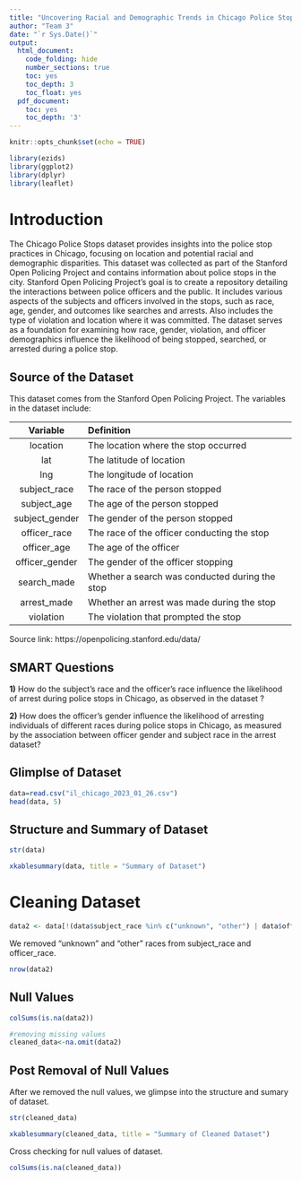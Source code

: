 ```yaml
---
title: "Uncovering Racial and Demographic Trends in Chicago Police Stops: An Exploratory Analysis"
author: "Team 3"
date: "`r Sys.Date()`"
output:
  html_document:
    code_folding: hide
    number_sections: true
    toc: yes
    toc_depth: 3
    toc_float: yes
  pdf_document:
    toc: yes
    toc_depth: '3'
---
```


```r
knitr::opts_chunk$set(echo = TRUE)
```

```r
library(ezids)
library(ggplot2)
library(dplyr)
library(leaflet)
```

# Introduction 

The Chicago Police Stops dataset provides insights into the police stop practices in Chicago, focusing on location and potential racial and demographic disparities. This dataset was collected as part of the Stanford Open Policing Project and contains information about police stops in the city. Stanford Open Policing Project's goal is to create a repository detailing the interactions between police officers and the public. It includes various aspects of the subjects and officers involved in the stops, such as race, age, gender, and outcomes like searches and arrests. Also includes the type of violation and location where it was committed. The dataset serves as a foundation for examining how race, gender, violation, and officer demographics influence the likelihood of being stopped, searched, or arrested during a police stop.

## Source of the Dataset

This dataset comes from the Stanford Open Policing Project. The variables in the dataset include:

Variable |  Definition  
  :-:    |  :-- 
location | The location where the stop occurred
lat | The latitude of location
lng | The longitude of location
subject_race |	The race of the person stopped
subject_age | The age of the person stopped 
subject_gender | The gender of the person stopped
officer_race | The race of the officer conducting the stop
officer_age |	The age of the officer 
officer_gender | The gender of the officer stopping
search_made |	Whether a search was conducted during the stop 
arrest_made |	Whether an arrest was made during the stop 
violation |	The violation that prompted the stop

Source link: https://openpolicing.stanford.edu/data/

## SMART Questions

**1)** How do the subject's race and the officer's race influence the likelihood of arrest during police stops in Chicago, as observed in the dataset ?

**2)** How does the officer's gender influence the likelihood of arresting individuals of different races during police stops in Chicago, as measured by the association between officer gender and subject race in the arrest dataset?

## Glimplse of Dataset

```r
data=read.csv("il_chicago_2023_01_26.csv")
head(data, 5)
```

## Structure and Summary of Dataset

```r
str(data)
```

```r
xkablesummary(data, title = "Summary of Dataset")
```
# Cleaning Dataset
```r
data2 <- data[!(data$subject_race %in% c("unknown", "other") | data$officer_race %in% c("unknown", "other")), ]
```
 
We removed "unknown" and "other" races from subject_race and officer_race.
```r
nrow(data2)
```
## Null Values
```r
colSums(is.na(data2))
```
```r
#removing missing values
cleaned_data<-na.omit(data2)
```

## Post Removal of Null Values
After we removed the null values, we glimpse into the structure and sumary of dataset.
```r
str(cleaned_data)
```
```r
xkablesummary(cleaned_data, title = "Summary of Cleaned Dataset")
```

Cross checking for null values of dataset.
```r
colSums(is.na(cleaned_data))
```